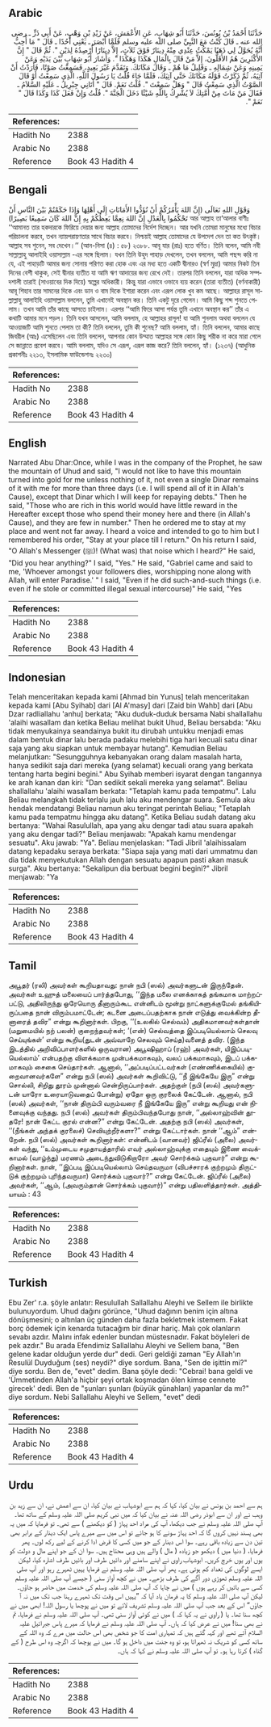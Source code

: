 ## Arabic


<div dir="rtl" lang="ar" style={{fontSize:'larger',backgroundColor:'#f8f9fa',padding:20}}>
حَدَّثَنَا أَحْمَدُ بْنُ يُونُسَ، حَدَّثَنَا أَبُو شِهَابٍ، عَنِ الأَعْمَشِ، عَنْ زَيْدِ بْنِ وَهْبٍ، عَنْ أَبِي ذَرٍّ ـ رضى الله عنه ـ قَالَ كُنْتُ مَعَ النَّبِيِّ صلى الله عليه وسلم فَلَمَّا أَبْصَرَ ـ يَعْنِي أُحُدًا ـ قَالَ ‏"‏ مَا أُحِبُّ أَنَّهُ يُحَوَّلُ لِي ذَهَبًا يَمْكُثُ عِنْدِي مِنْهُ دِينَارٌ فَوْقَ ثَلاَثٍ، إِلاَّ دِينَارًا أُرْصِدُهُ لِدَيْنٍ ‏"‏‏.‏ ثُمَّ قَالَ ‏"‏ إِنَّ الأَكْثَرِينَ هُمُ الأَقَلُّونَ، إِلاَّ مَنْ قَالَ بِالْمَالِ هَكَذَا وَهَكَذَا ‏"‏‏.‏ وَأَشَارَ أَبُو شِهَابٍ بَيْنَ يَدَيْهِ وَعَنْ يَمِينِهِ وَعَنْ شِمَالِهِ ـ وَقَلِيلٌ مَا هُمْ ـ وَقَالَ مَكَانَكَ‏.‏ وَتَقَدَّمَ غَيْرَ بَعِيدٍ، فَسَمِعْتُ صَوْتًا، فَأَرَدْتُ أَنْ آتِيَهُ، ثُمَّ ذَكَرْتُ قَوْلَهُ مَكَانَكَ حَتَّى آتِيَكَ، فَلَمَّا جَاءَ قُلْتُ يَا رَسُولَ اللَّهِ، الَّذِي سَمِعْتُ أَوْ قَالَ الصَّوْتُ الَّذِي سَمِعْتُ قَالَ ‏"‏ وَهَلْ سَمِعْتَ ‏"‏‏.‏ قُلْتُ نَعَمْ‏.‏ قَالَ ‏"‏ أَتَانِي جِبْرِيلُ ـ عَلَيْهِ السَّلاَمُ ـ فَقَالَ مَنْ مَاتَ مِنْ أُمَّتِكَ لاَ يُشْرِكُ بِاللَّهِ شَيْئًا دَخَلَ الْجَنَّةَ ‏"‏‏.‏ قُلْتُ وَإِنْ فَعَلَ كَذَا وَكَذَا قَالَ ‏"‏ نَعَمْ ‏"‏‏.‏
</div>
<div style={{backgroundColor:'#f8f9fa',padding:20, marginBottom: 10}}><table> <thead> <tr> <th>References:</th> <th></th> </tr> </thead> <tbody><tr><td>Hadith No</td><td>2388</td></tr><tr><td>Arabic No</td><td>2388</td></tr><tr><td>Reference</td><td>Book 43 Hadith 4</td></tr></tbody></table></div>

## Bengali


<div dir="ltr" lang="bn" style={{fontSize:'larger',backgroundColor:'#f8f9fa',padding:20}}>
وَقَوْلِ اللهِ تَعَالَى (إِنَّ اللهَ يَأْمُرُكُمْ أَنْ تُؤَدُّوا الأَمَانَاتِ إِلَى أَهْلِهَا وَإِذَا حَكَمْتُمْ بَيْنَ النَّاسِ أَنْ تَحْكُمُوا بِالْعَدْلِ إِنَّ اللهَ نِعِمَّا يَعِظُكُمْ بِهِ إِنَّ اللهَ كَانَ سَمِيعًا بَصِيرًا) আর আল্লাহ তা‘আলার বাণীঃ ‘‘আমানত তার হকদারকে ফিরিয়ে দেয়ার জন্য আল্লাহ তোমাদের নির্দেশ দিচ্ছেন। আর যখনি তোমরা মানুষের মধ্যে বিচার পরিচালনা করবে, তখন ন্যায়পরায়ণতার সাথে বিচার করবে। নিশ্চয়ই আল্লাহ তোমাদের যে উপদেশ দেন তা কত উৎকৃষ্ট। আল্লাহ সব শুনেন, সব দেখেন।’’ (আন-নিসা (৪) : ৫৮) ২৩৮৮. আবূ যার (রাঃ) হতে বর্ণিত। তিনি বলেন, আমি নবী সাল্লাল্লাহু আলাইহি ওয়াসাল্লাম -এর সঙ্গে ছিলাম। যখন তিনি উহুদ পাহাড় দেখলেন, তখন বললেন, আমি পছন্দ করি না যে, এই পাহাড়টি আমার জন্য সোনায় পরিণত করা হোক এবং এর মধ্য হতে একটি দ্বীনারও (স্বর্ণ মুদ্রা) আমার নিকট তিন দিনের বেশী থাকুক, সেই দ্বীনার ব্যতীত যা আমি ঋণ আদায়ের জন্য রেখে দেই। তারপর তিনি বললেন, যারা অধিক সম্পদশালী তারাই (সাওয়াবের দিক দিয়ে) স্বল্পের অধিকারী। কিন্তু যারা এভাবে ওভাবে ব্যয় করেন (তারা ব্যতীত) (বর্ণনাকারী) আবূ শিহাব তার সামনের দিকে এবং ডান ও বাম দিকে ইশারা করেন এবং এরূপ লোক খুব কম আছে। আল্লাহর রাসূল সাল্লাল্লাহু আলাইহি ওয়াসাল্লাম বললেন, তুমি এখানেই অবস্থান কর। তিনি একটু দূরে গেলেন। আমি কিছু শব্দ শুনতে পেলাম। তখন আমি তাঁর কাছে আসতে চাইলাম। এরপর ‘‘আমি ফিরে আসা পর্যন্ত তুমি এখানে অবস্থান কর’’ তাঁর এ কথাটি আমার মনে পড়ল। তিনি যখন আসলেন, আমি বললাম, হে আল্লাহর রাসূল! যা আমি শুনলাম অথবা বললেন যে আওয়াজটি আমি শুনতে পেলাম তা কী? তিনি বললেন, তুমি কী শুনেছ? আমি বললাম, হ্যাঁ। তিনি বললেন, আমার কাছে জিবরীল (আঃ) এসেছিলেন এবং তিনি বললেন, আপনার কোন উম্মাত আল্লাহর সঙ্গে কোন কিছু শরীক না করে মারা গেলে সে জান্নাতে প্রবেশ করবে। আমি বললাম, যদিও সে এরূপ, এরূপ কাজ করে? তিনি বললেন, হ্যাঁ। (১২৩৭) (আধুনিক প্রকাশনীঃ ২২১৩, ইসলামিক ফাউন্ডেশনঃ ২২৩০)
</div>
<div style={{backgroundColor:'#f8f9fa',padding:20, marginBottom: 10}}><table> <thead> <tr> <th>References:</th> <th></th> </tr> </thead> <tbody><tr><td>Hadith No</td><td>2388</td></tr><tr><td>Arabic No</td><td>2388</td></tr><tr><td>Reference</td><td>Book 43 Hadith 4</td></tr></tbody></table></div>

## English


<div dir="ltr" lang="en" style={{fontSize:'larger',backgroundColor:'#f8f9fa',padding:20}}>
Narrated Abu Dhar:Once, while I was in the company of the Prophet, he saw the mountain of Uhud and said, "I would not like to have this mountain turned into gold for me unless nothing of it, not even a single Dinar remains of it with me for more than three days (i.e. I will spend all of it in Allah's Cause), except that Dinar which I will keep for repaying debts." Then he said, "Those who are rich in this world would have little reward in the Hereafter except those who spend their money here and there (in Allah's Cause), and they are few in number." Then he ordered me to stay at my place and went not far away. I heard a voice and intended to go to him but I remembered his order, "Stay at your place till I return." On his return I said, "O Allah's Messenger (ﷺ)! (What was) that noise which I heard?" He said, "Did you hear anything?" I said, "Yes." He said, "Gabriel came and said to me, 'Whoever amongst your followers dies, worshipping none along with Allah, will enter Paradise.' " I said, "Even if he did such-and-such things (i.e. even if he stole or committed illegal sexual intercourse)" He said, "Yes
</div>
<div style={{backgroundColor:'#f8f9fa',padding:20, marginBottom: 10}}><table> <thead> <tr> <th>References:</th> <th></th> </tr> </thead> <tbody><tr><td>Hadith No</td><td>2388</td></tr><tr><td>Arabic No</td><td>2388</td></tr><tr><td>Reference</td><td>Book 43 Hadith 4</td></tr></tbody></table></div>

## Indonesian


<div dir="ltr" lang="id" style={{fontSize:'larger',backgroundColor:'#f8f9fa',padding:20}}>
Telah menceritakan kepada kami [Ahmad bin Yunus] telah menceritakan kepada kami [Abu Syihab] dari [Al A'masy] dari [Zaid bin Wahb] dari [Abu Dzar radliallahu 'anhu] berkata; "Aku duduk-duduk bersama Nabi shallallahu 'alaihi wasallam dan ketika Beliau melihat bukit Uhud, Beliau bersabda: "Aku tidak menyukainya seandainya bukit itu dirubah untukku menjadi emas dalam bentuk dinar lalu berada padaku melebihi tiga hari kecuali satu dinar saja yang aku siapkan untuk membayar hutang". Kemudian Beliau melanjutkan: "Sesungguhnya kebanyakan orang dalam masalah harta, hanya sedikit saja dari mereka (yang selamat) kecuali orang yang berkata tentang harta begini begini." Abu Syihab memberi isyarat dengan tangannya ke arah kanan dan kiri: "Dan sedikit sekali mereka yang selamat". Beliau shallallahu 'alaihi wasallam berkata: "Tetaplah kamu pada tempatmu". Lalu Beliau melangkah tidak terlalu jauh lalu aku mendengar suara. Semula aku hendak mendatangi Beliau namun aku teringat perintah Beliau; "Tetaplah kamu pada tempatmu hingga aku datang". Ketika Beliau sudah datang aku bertanya: "Wahai Rasulullah, apa yang aku dengar tadi atau suara apakah yang aku dengar tadi?" Beliau menjawab: "Apakah kamu mendengar sesuatu". Aku jawab: "Ya". Beliau menjelaskan: "Tadi Jibril 'alaihissalam datang kepadaku seraya berkata: "Siapa saja yang mati dari ummatmu dan dia tidak menyekutukan Allah dengan sesuatu apapun pasti akan masuk surga". Aku bertanya: "Sekalipun dia berbuat begini begini?" Jibril menjawab: "Ya
</div>
<div style={{backgroundColor:'#f8f9fa',padding:20, marginBottom: 10}}><table> <thead> <tr> <th>References:</th> <th></th> </tr> </thead> <tbody><tr><td>Hadith No</td><td>2388</td></tr><tr><td>Arabic No</td><td>2388</td></tr><tr><td>Reference</td><td>Book 43 Hadith 4</td></tr></tbody></table></div>

## Tamil


<div dir="ltr" lang="ta" style={{fontSize:'larger',backgroundColor:'#f8f9fa',padding:20}}>
அபூதர் (ரலி) அவர்கள் கூறியதாவது: நான் நபி (ஸல்) அவர்களுடன் இருந்தேன். அவர்கள் உஹுத் மலையைப் பார்த்தபோது, ‘‘இந்த மலை எனக்காகத் தங்கமாக மாற்றப்பட்டு, அதிலிருந்து ஒரேயொரு தீனாரும்கூட என்னிடம் மூன்று நாட்களுக்குமேல் தங்கியிருப்பதை நான் விரும்பமாட்டேன்; கடனை அடைப்பதற்காக நான் எடுத்து வைக்கின்ற தீனாரைத் தவிர” என்று கூறினார்கள். பிறகு, ‘‘(உலகில் செல்வம்) அதிகமானவர்கள்தான் (மறுமையில் நற் பலன்) குறைந்தவர்கள்; ‘(என்) செல்வத்தை இப்படியெல்லாம் செலவு செய்யுங்கள்’ என்று கூறிய(துடன் அவ்வாறே செலவும் செய்த)வனைத் தவிர. (இந்த இடத்தில் அறிவிப்பாளர்களில் ஒருவரான) அபூஷிஹாப் (ரஹ்) அவர்கள், யிஇப்படியெல்லாம்’ என்பதற்கு விளக்கமாக முன்பக்கமாகவும், வலப் பக்கமாகவும், இடப் பக்கமாகவும் சைகை செய்தார்கள். ஆனால், ‘‘அப்படிப்பட்டவர்கள் (எண்ணிக்கையில்) குறைவானவர்களே” என்று நபி (ஸல்) அவர்கள் கூறிவிட்டு, ‘‘நீ இங்கேயே இரு” என்று சொல்லி, சிறிது தூரம் முன்னால் சென்றிருப்பார்கள். அதற்குள் (நபி (ஸல்) அவர்களுடன் யாரோ உரையாடுவதைப் போன்று) ஏதோ ஒரு குரலைக் கேட்டேன். ஆனால், நபி (ஸல்) அவர்கள், ‘‘நான் திரும்பி வரும்வரை நீ இங்கேயே இரு” என்று கூறியது என் நினைவுக்கு வந்தது. நபி (ஸல்) அவர்கள் திரும்பிவந்தபோது நான், ‘‘அல்லாஹ்வின் தூதரே! நான் கேட்ட குரல் என்ன?” என்று கேட்டேன். அதற்கு நபி (ஸல்) அவர்கள், ‘‘(நீங்கள் அந்தக் குரலைச்) செவியுற்றீர்களா?” என்று கேட்டார்கள். நான் ‘‘ஆம்” என்றேன். நபி (ஸல்) அவர்கள் கூறினார்கள்: என்னிடம் (வானவர்) ஜிப்ரீல் (அலை) அவர்கள் வந்து, ‘‘உம்முடைய சமுதாயத்தாரில் எவர் அல்லாஹ்வுக்கு எதையும் இணை வைக்காமல் (வாழ்ந்து) மரணம் அடைந்துவிடுகிறாரோ அவர் சொர்க்கம் புகுவார்” என்று கூறினார்கள். நான், ‘‘இப்படி இப்படியெல்லாம் செய்தவருமா (விபச்சாரக் குற்றமும் திருட்டுக் குற்றமும் புரிந்தவருமா) சொர்க்கம் புகுவார்?” என்று கேட்டேன். ஜிப்ரீல் (அலை) அவர்கள், ‘‘ஆம், (அவரும்தான் சொர்க்கம் புகுவார்)” என்று பதிலளித்தார்கள். அத்தியாயம் : 43
</div>
<div style={{backgroundColor:'#f8f9fa',padding:20, marginBottom: 10}}><table> <thead> <tr> <th>References:</th> <th></th> </tr> </thead> <tbody><tr><td>Hadith No</td><td>2388</td></tr><tr><td>Arabic No</td><td>2388</td></tr><tr><td>Reference</td><td>Book 43 Hadith 4</td></tr></tbody></table></div>

## Turkish


<div dir="ltr" lang="tr" style={{fontSize:'larger',backgroundColor:'#f8f9fa',padding:20}}>
Ebu Zer' r.a. şöyle anlatır: Resulullah Sallallahu Aleyhi ve Sellem ile birlikte bulunuyordum. Uhud dağını görünce, "Uhud dağının benim için altına dönüşmesini; o altınlan üç günden daha fazla bekletmek istemem. Fakat borç ödemek için kenarda tutacağım bir dinar hariç. Malı çok olanların sevabı azdır. Malını infak edenler bundan müstesnadır. Fakat böyleleri de pek azdır." Bu arada Efendimiz Sallallahu Aleyhi ve Sellem bana, "Ben gelene kadar olduğun yerde dur" dedi. Geri geldiği zaman "Ey Allah'ın Resulül Duyduğum (ses) neydi?" diye sordum. Bana, "Sen de işittin mi?" diye sordu. Ben de, "evet" dedim. Bana şöyle dedi: "Cebrai! bana geldi ve 'Ümmetinden Allah'a hiçbir şeyi ortak koşmadan ölen kimse cennete girecek' dedi. Ben de "şunları şunları (büyük günahları) yapanlar da mı?" diye sordum. Nebi Sallallahu Aleyhi ve Sellem, "evet" dedi
</div>
<div style={{backgroundColor:'#f8f9fa',padding:20, marginBottom: 10}}><table> <thead> <tr> <th>References:</th> <th></th> </tr> </thead> <tbody><tr><td>Hadith No</td><td>2388</td></tr><tr><td>Arabic No</td><td>2388</td></tr><tr><td>Reference</td><td>Book 43 Hadith 4</td></tr></tbody></table></div>

## Urdu


<div dir="rtl" lang="ur" style={{fontSize:'larger',backgroundColor:'#f8f9fa',padding:20}}>
ہم سے احمد بن یونس نے بیان کیا، کہا کہ ہم سے ابوشہاب نے بیان کیا، ان سے اعمش نے، ان سے زید بن وہب نے اور ان سے ابوذر رضی اللہ عنہ نے بیان کیا کہ میں نبی کریم صلی اللہ علیہ وسلم کے ساتھ تھا۔ آپ صلی اللہ علیہ وسلم نے جب دیکھا، آپ کی مراد احد پہاڑ ( کو دیکھنے ) سے تھی۔ تو فرمایا کہ میں یہ بھی پسند نہیں کروں گا کہ احد پہاڑ سونے کا ہو جائے تو اس میں سے میرے پاس ایک دینار کے برابر بھی تین دن سے زیادہ باقی رہے۔ سوا اس دینار کے جو میں کسی کا قرض ادا کرنے کے لیے رکھ لوں۔ پھر فرمایا، ( دنیا میں ) دیکھو جو زیادہ ( مال ) والے ہیں وہی محتاج ہیں۔ سوا ان کے جو اپنے مال و دولت کو یوں اور یوں خرچ کریں۔ ابوشہاب راوی نے اپنے سامنے اور دائیں طرف اور بائیں طرف اشارہ کیا، لیکن ایسے لوگوں کی تعداد کم ہوتی ہے۔ پھر آپ صلی اللہ علیہ وسلم نے فرمایا یہیں ٹھہرے رہو اور آپ صلی اللہ علیہ وسلم تھوڑی دور آگے کی طرف بڑھے۔ میں نے کچھ آواز سنی ( جیسے آپ صلی اللہ علیہ وسلم کسی سے باتیں کر رہے ہوں ) میں نے چاہا کہ آپ صلی اللہ علیہ وسلم کی خدمت میں حاضر ہو جاؤں۔ لیکن آپ صلی اللہ علیہ وسلم کا یہ فرمان یاد آیا کہ ”یہیں اس وقت تک ٹھہرے رہنا جب تک میں نہ آ جاؤں“ اس کے بعد جب آپ صلی اللہ علیہ وسلم تشریف لائے تو میں نے پوچھا یا رسول اللہ! ابھی میں نے کچھ سنا تھا۔ یا ( راوی نے یہ کہا کہ ) میں نے کوئی آواز سنی تھی۔ آپ صلی اللہ علیہ وسلم نے فرمایا، تم نے بھی سنا! میں نے عرض کیا کہ ہاں۔ آپ صلی اللہ علیہ وسلم نے فرمایا کہ میرے پاس جبرائیل علیہ السلام آئے تھے اور کہہ گئے ہیں کہ تمہاری امت کا جو شخص بھی اس حالت میں مرے کہ وہ اللہ کے ساتھ کسی کو شریک نہ ٹھہراتا ہو، تو وہ جنت میں داخل ہو گا۔ میں نے پوچھا کہ اگرچہ وہ اس طرح ( کے گناہ ) کرتا رہا ہو۔ تو آپ صلی اللہ علیہ وسلم نے کہا کہ ہاں۔
</div>
<div style={{backgroundColor:'#f8f9fa',padding:20, marginBottom: 10}}><table> <thead> <tr> <th>References:</th> <th></th> </tr> </thead> <tbody><tr><td>Hadith No</td><td>2388</td></tr><tr><td>Arabic No</td><td>2388</td></tr><tr><td>Reference</td><td>Book 43 Hadith 4</td></tr></tbody></table></div>